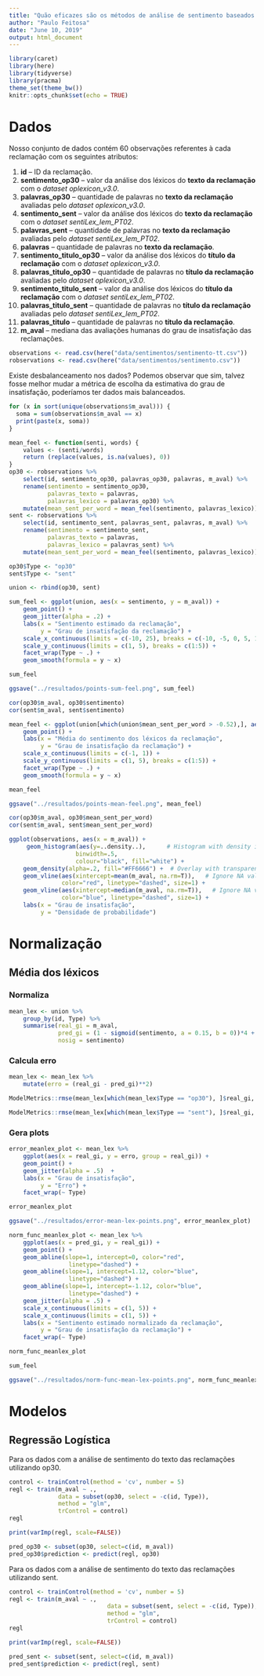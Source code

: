 ```yaml
---
title: "Quão eficazes são os métodos de análise de sentimento baseados em léxicos para estimar o nível de insatisfação de reclamações recebidas pelo ReclameAqui do governo federal?"
author: "Paulo Feitosa"
date: "June 10, 2019"
output: html_document
---
```


```r
library(caret)
library(here)
library(tidyverse)
library(pracma)
theme_set(theme_bw())
knitr::opts_chunk$set(echo = TRUE)
```

# Dados

Nosso conjunto de dados contém 60 observações referentes à cada reclamação com os seguintes atributos:

1. **id** -- ID da reclamação.
2. **sentimento_op30** -- valor da análise dos léxicos do **texto da reclamação** com o *dataset oplexicon_v3.0*.
3. **palavras_op30** -- quantidade de palavras no **texto da reclamação** avaliadas pelo *dataset oplexicon_v3.0*. 
4. **sentimento_sent** -- valor da análise dos léxicos do **texto da reclamação** com o *dataset sentiLex_lem_PT02*.
5. **palavras_sent** -- quantidade de palavras no **texto da reclamação** avaliadas pelo *dataset sentiLex_lem_PT02*.
6. **palavras** -- quantidade de palavras no **texto da reclamação**.
7. **sentimento_titulo_op30** -- valor da análise dos léxicos do **título da reclamação** com o *dataset oplexicon_v3.0*.
8. **palavras_titulo_op30** -- quantidade de palavras no **título da reclamação** avaliadas pelo *dataset oplexicon_v3.0*.
9. **sentimento_titulo_sent** -- valor da análise dos léxicos do **título da reclamação** com o *dataset sentiLex_lem_PT02*. 
10. **palavras_titulo_sent** -- quantidade de palavras no **título da reclamação** avaliadas pelo *dataset sentiLex_lem_PT02*.
11. **palavras_titulo** -- quantidade de palavras no **título da reclamação**.
12. **m_aval** -- mediana das avaliações humanas do grau de insatisfação das reclamações.

```r
observations <- read.csv(here("data/sentimentos/sentimento-tt.csv"))
robservations <- read.csv(here("data/sentimentos/sentimento.csv"))
```

Existe desbalanceamento nos dados? Podemos observar que sim, talvez fosse melhor mudar a métrica de escolha da estimativa do grau de insatisfação, poderíamos ter dados mais balanceados.
```r
for (x in sort(unique(observations$m_aval))) {
  soma = sum(observations$m_aval == x)
  print(paste(x, soma))
}
```

```r
mean_feel <- function(senti, words) {
    values <- (senti/words)
    return (replace(values, is.na(values), 0))
}
op30 <- robservations %>%
    select(id, sentimento_op30, palavras_op30, palavras, m_aval) %>%
    rename(sentimento = sentimento_op30,
           palavras_texto = palavras,
           palavras_lexico = palavras_op30) %>%
    mutate(mean_sent_per_word = mean_feel(sentimento, palavras_lexico))
sent <- robservations %>%
    select(id, sentimento_sent, palavras_sent, palavras, m_aval) %>%
    rename(sentimento = sentimento_sent,
           palavras_texto = palavras,
           palavras_lexico = palavras_sent) %>%
    mutate(mean_sent_per_word = mean_feel(sentimento, palavras_lexico))

op30$Type <- "op30"
sent$Type <- "sent"

union <- rbind(op30, sent)
```

```r
sum_feel <- ggplot(union, aes(x = sentimento, y = m_aval)) +
    geom_point() +
    geom_jitter(alpha = .2) +
    labs(x = "Sentimento estimado da reclamação",
         y = "Grau de insatisfação da reclamação") + 
    scale_x_continuous(limits = c(-10, 25), breaks = c(-10, -5, 0, 5, 10, 15, 20, 25)) + 
    scale_y_continuous(limits = c(1, 5), breaks = c(1:5)) + 
    facet_wrap(Type ~ .) +
    geom_smooth(formula = y ~ x)

sum_feel

ggsave("../resultados/points-sum-feel.png", sum_feel)

cor(op30$m_aval, op30$sentimento)
cor(sent$m_aval, sent$sentimento)

mean_feel <- ggplot(union[which(union$mean_sent_per_word > -0.52),], aes(x = mean_sent_per_word, y = m_aval )) +
    geom_point() + 
    labs(x = "Média do sentimento dos léxicos da reclamação",
         y = "Grau de insatisfação da reclamação") + 
    scale_x_continuous(limits = c(-1, 1)) + 
    scale_y_continuous(limits = c(1, 5), breaks = c(1:5)) + 
    facet_wrap(Type ~ .) +
    geom_smooth(formula = y ~ x)

mean_feel

ggsave("../resultados/points-mean-feel.png", mean_feel)

cor(op30$m_aval, op30$mean_sent_per_word)
cor(sent$m_aval, sent$mean_sent_per_word)

ggplot(observations, aes(x = m_aval)) +
     geom_histogram(aes(y=..density..),      # Histogram with density instead of count on y-axis
                   binwidth=.5,
                   colour="black", fill="white") +
    geom_density(alpha=.2, fill="#FF6666") +  # Overlay with transparent density plot
    geom_vline(aes(xintercept=mean(m_aval, na.rm=T)),   # Ignore NA values for mean
               color="red", linetype="dashed", size=1) +
    geom_vline(aes(xintercept=median(m_aval, na.rm=T)),   # Ignore NA values for mean
               color="blue", linetype="dashed", size=1) +
    labs(x = "Grau de insatisfação",
         y = "Densidade de probabilidade")
```

# Normalização

## Média dos léxicos

### Normaliza

```r
mean_lex <- union %>%
    group_by(id, Type) %>%
    summarise(real_gi = m_aval,
              pred_gi = (1 - sigmoid(sentimento, a = 0.15, b = 0))*4 + 1,
              nosig = sentimento)
```

### Calcula erro
```r
mean_lex <- mean_lex %>% 
    mutate(erro = (real_gi - pred_gi)**2)

ModelMetrics::rmse(mean_lex[which(mean_lex$Type == "op30"), ]$real_gi, mean_lex[which(mean_lex$Type == "op30"), ]$pred_gi)

ModelMetrics::rmse(mean_lex[which(mean_lex$Type == "sent"), ]$real_gi, mean_lex[which(mean_lex$Type == "sent"), ]$pred_gi)
```

### Gera plots

```r
error_meanlex_plot <- mean_lex %>% 
    ggplot(aes(x = real_gi, y = erro, group = real_gi)) + 
    geom_point() +
    geom_jitter(alpha = .5)  +
    labs(x = "Grau de insatisfação",
         y = "Erro") +
    facet_wrap(~ Type)

error_meanlex_plot

ggsave("../resultados/error-mean-lex-points.png", error_meanlex_plot)

norm_func_meanlex_plot <- mean_lex %>% 
    ggplot(aes(x = pred_gi, y = real_gi)) + 
    geom_point() +
    geom_abline(slope=1, intercept=0, color="red", 
                 linetype="dashed") +
    geom_abline(slope=1, intercept=1.12, color="blue", 
                 linetype="dashed") +
    geom_abline(slope=1, intercept=-1.12, color="blue", 
                 linetype="dashed") +
    geom_jitter(alpha = .5) +
    scale_x_continuous(limits = c(1, 5)) + 
    scale_x_continuous(limits = c(1, 5)) + 
    labs(x = "Sentimento estimado normalizado da reclamação",
         y = "Grau de insatisfação da reclamação") +
    facet_wrap(~ Type)

norm_func_meanlex_plot

sum_feel

ggsave("../resultados/norm-func-mean-lex-points.png", norm_func_meanlex_plot)
```


# Modelos

## Regressão Logística

Para os dados com a análise de sentimento do texto das reclamações utilizando op30.
```r
control <- trainControl(method = 'cv', number = 5)
regl <- train(m_aval ~ .,
              data = subset(op30, select = -c(id, Type)),
              method = "glm",
              trControl = control)
regl

print(varImp(regl, scale=FALSE))

pred_op30 <- subset(op30, select=c(id, m_aval))
pred_op30$prediction <- predict(regl, op30)
```

Para os dados com a análise de sentimento do texto das reclamações utilizando sent.
```r
control <- trainControl(method = 'cv', number = 5)
regl <- train(m_aval ~ .,
                            data = subset(sent, select = -c(id, Type)),
                            method = "glm",
                            trControl = control)
regl

print(varImp(regl, scale=FALSE))

pred_sent <- subset(sent, select=c(id, m_aval))
pred_sent$prediction <- predict(regl, sent)
```
